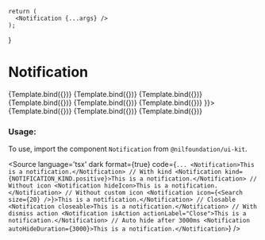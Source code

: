 
<Meta
    title="Feedback/Notification"
    component={Notification}
/>

    return (
      <Notification {...args} />
    );
}

# Notification


<Canvas isColumn>
  <Story name="Info" args={{kind: NOTIFICATION_KIND.info, children: "Info notification."}}>
      {Template.bind({})}
  </Story>
  <Story name="Positive" args={{kind: NOTIFICATION_KIND.positive, children: "Positive notification."}}>
      {Template.bind({})}
  </Story>
  <Story name="Warning" args={{kind: NOTIFICATION_KIND.warning, children: "Warning notification."}}>
      {Template.bind({})}
  </Story>
  <Story name="Negative" args={{kind: NOTIFICATION_KIND.negative, children: "Negative notification."}}>
      {Template.bind({})}
  </Story>
  <Story name="Without Icon" args={{hideIcon: true, children: "Without icon notification."}}>
      {Template.bind({})}
  </Story>
  <Story name="Closable" args={{closeable: true, children: "Closable notification."}}>
      {Template.bind({})}
  </Story>
  <Story name="With Custom Icon" args={{children: "With custom icon.", icon: <Search size={20} />}}>
    {Template.bind({})}
  </Story>
  <Story
    name="With Dismiss Action"
    args={{
      children: "Headline text. Paragraph text",
      isAction: true,
      actionLabel: "Close",
      closeable: true
  }}>
    {Template.bind({})}
  </Story>
  <Story name="Auto hide after 3000ms" args={{autoHideDuration: 3000, children: "Auto hide notification."}}>
      {Template.bind({})}
  </Story>
</Canvas>

<ArgsTable of={Notification} />

### Usage:

To use, import the component `Notification` from `@nilfoundation/ui-kit`.

<Source
  language='tsx'
  dark
  format={true}
  code={`
        ...
        <Notification>This is a notification.</Notification>
        // With kind
        <Notification kind={NOTIFICATION_KIND.positive}>This is a notification.</Notification>
        // Without icon
        <Notification hideIcon>This is a notification.</Notification>
        // Without custom icon
        <Notification icon={<Search size={20} />}>This is a notification.</Notification>
        // Closable
        <Notification closeable>This is a notification.</Notification>
        // With dismiss action
        <Notification isAction actionLabel="Close">This is a notification.</Notification>
        // Auto hide after 3000ms
        <Notification autoHideDuration={3000}>This is a notification.</Notification>
  `}
/>



